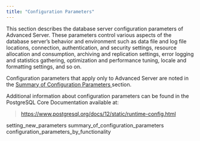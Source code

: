 ```yaml
---
title: "Configuration Parameters"
---
```


<div id="configuration_parameters" class="registered_link"></div>

This section describes the database server configuration parameters of Advanced Server. These parameters control various aspects of the database server’s behavior and environment such as data file and log file locations, connection, authentication, and security settings, resource allocation and consumption, archiving and replication settings, error logging and statistics gathering, optimization and performance tuning, locale and formatting settings, and so on.

Configuration parameters that apply only to Advanced Server are noted in the [Summary of Configuration Parameters ](03_configuration_parameters/02_summary_of_configuration_parameters#summary_of_configuration_parameters) section.

Additional information about configuration parameters can be found in the PostgreSQL Core Documentation available at:

> <https://www.postgresql.org/docs/12/static/runtime-config.html>

<div class="toctree" data-maxdepth="3">

setting_new_parameters summary_of_configuration_parameters configuration_parameters_by_functionality

</div>

